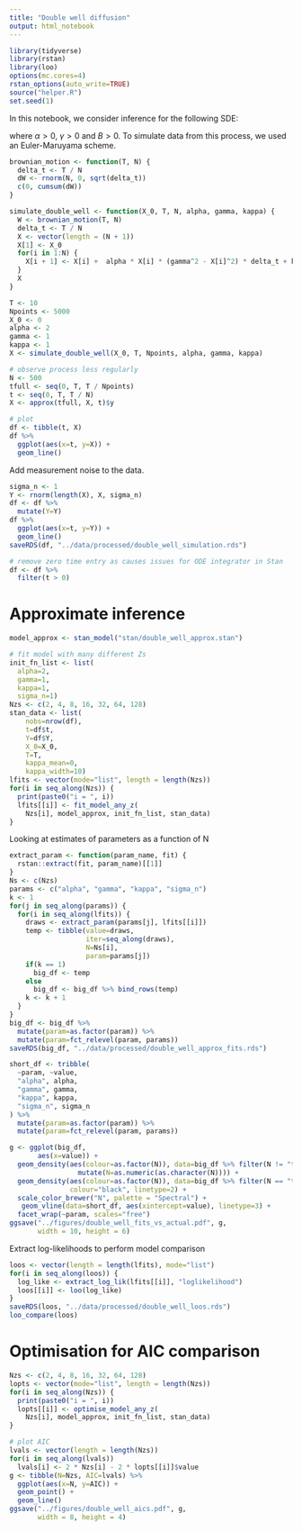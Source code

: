 ```yaml
---
title: "Double well diffusion"
output: html_notebook
---
```


```r
library(tidyverse)
library(rstan)
library(loo)
options(mc.cores=4)
rstan_options(auto_write=TRUE)
source("helper.R")
set.seed(1)
```

In this notebook, we consider inference for the following SDE:

\begin{equation}
 dX(t) = \alpha X(t) (\gamma^2 - X(t)^2) dt + \kappa dW(t)
\end{equation}

where $\alpha>0$, $\gamma>0$ and $B>0$. To simulate data from this process, we used an Euler-Maruyama scheme.

```r
brownian_motion <- function(T, N) {
  delta_t <- T / N
  dW <- rnorm(N, 0, sqrt(delta_t))
  c(0, cumsum(dW))
}

simulate_double_well <- function(X_0, T, N, alpha, gamma, kappa) {
  W <- brownian_motion(T, N)
  delta_t <- T / N
  X <- vector(length = (N + 1))
  X[1] <- X_0
  for(i in 1:N) {
    X[i + 1] <- X[i] +  alpha * X[i] * (gamma^2 - X[i]^2) * delta_t + kappa * (W[i + 1] - W[i])
  }
  X
}

T <- 10
Npoints <- 5000
X_0 <- 0
alpha <- 2
gamma <- 1
kappa <- 1
X <- simulate_double_well(X_0, T, Npoints, alpha, gamma, kappa)

# observe process less regularly
N <- 500
tfull <- seq(0, T, T / Npoints)
t <- seq(0, T, T / N)
X <- approx(tfull, X, t)$y

# plot
df <- tibble(t, X)
df %>% 
  ggplot(aes(x=t, y=X)) +
  geom_line()
```

Add measurement noise to the data.
```r
sigma_n <- 1
Y <- rnorm(length(X), X, sigma_n)
df <- df %>% 
  mutate(Y=Y)
df %>%
  ggplot(aes(x=t, y=Y)) +
  geom_line()
saveRDS(df, "../data/processed/double_well_simulation.rds")

# remove zero time entry as causes issues for ODE integrator in Stan
df <- df %>% 
  filter(t > 0)
```


# Approximate inference
```r
model_approx <- stan_model("stan/double_well_approx.stan")

# fit model with many different Zs
init_fn_list <- list(
  alpha=2,
  gamma=1,
  kappa=1,
  sigma_n=1)
Nzs <- c(2, 4, 8, 16, 32, 64, 128)
stan_data <- list(
    nobs=nrow(df),
    t=df$t,
    Y=df$Y,
    X_0=X_0,
    T=T,
    kappa_mean=0,
    kappa_width=10)
lfits <- vector(mode="list", length = length(Nzs))
for(i in seq_along(Nzs)) {
  print(paste0("i = ", i))
  lfits[[i]] <- fit_model_any_z(
    Nzs[i], model_approx, init_fn_list, stan_data)
}
```

Looking at estimates of parameters as a function of N
```r
extract_param <- function(param_name, fit) {
  rstan::extract(fit, param_name)[[1]]
}
Ns <- c(Nzs)
params <- c("alpha", "gamma", "kappa", "sigma_n")
k <- 1
for(j in seq_along(params)) {
  for(i in seq_along(lfits)) {
    draws <- extract_param(params[j], lfits[[i]])
    temp <- tibble(value=draws,
                   iter=seq_along(draws),
                   N=Ns[i],
                   param=params[j])
    if(k == 1)
      big_df <- temp
    else
      big_df <- big_df %>% bind_rows(temp)
    k <- k + 1
  }
}
big_df <- big_df %>% 
  mutate(param=as.factor(param)) %>% 
  mutate(param=fct_relevel(param, params))
saveRDS(big_df, "../data/processed/double_well_approx_fits.rds")

short_df <- tribble(
  ~param, ~value,
  "alpha", alpha,
  "gamma", gamma,
  "kappa", kappa,
  "sigma_n", sigma_n
) %>% 
  mutate(param=as.factor(param)) %>% 
  mutate(param=fct_relevel(param, params))

g <- ggplot(big_df,
       aes(x=value)) +
  geom_density(aes(colour=as.factor(N)), data=big_df %>% filter(N != "true") %>%
                 mutate(N=as.numeric(as.character(N)))) +
  geom_density(aes(colour=as.factor(N)), data=big_df %>% filter(N == "true"),
               colour="black", linetype=2) +
  scale_color_brewer("N", palette = "Spectral") +
   geom_vline(data=short_df, aes(xintercept=value), linetype=3) +
  facet_wrap(~param, scales="free")
ggsave("../figures/double_well_fits_vs_actual.pdf", g,
       width = 10, height = 6)
```

Extract log-likelihoods to perform model comparison
```r
loos <- vector(length = length(lfits), mode="list")
for(i in seq_along(loos)) {
  log_like <- extract_log_lik(lfits[[i]], "loglikelihood")
  loos[[i]] <- loo(log_like)
}
saveRDS(loos, "../data/processed/double_well_loos.rds")
loo_compare(loos)
```
# Optimisation for AIC comparison
```r
Nzs <- c(2, 4, 8, 16, 32, 64, 128)
lopts <- vector(mode="list", length = length(Nzs))
for(i in seq_along(Nzs)) {
  print(paste0("i = ", i))
  lopts[[i]] <- optimise_model_any_z(
    Nzs[i], model_approx, init_fn_list, stan_data)
}

# plot AIC
lvals <- vector(length = length(Nzs))
for(i in seq_along(lvals))
  lvals[i] <- 2 * Nzs[i] - 2 * lopts[[i]]$value
g <- tibble(N=Nzs, AIC=lvals) %>% 
  ggplot(aes(x=N, y=AIC)) +
  geom_point() +
  geom_line()
ggsave("../figures/double_well_aics.pdf", g,
       width = 8, height = 4)
```